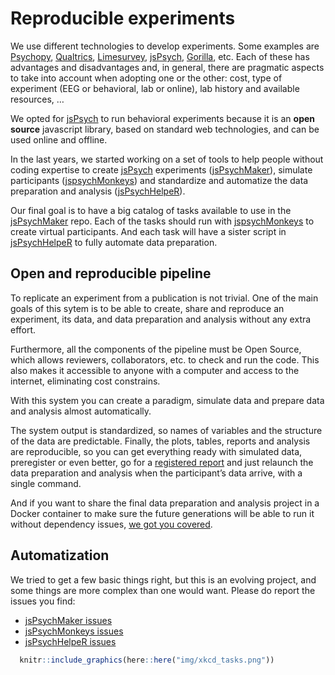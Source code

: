 # Reproducible experiments {#intro}

We use different technologies to develop experiments. Some examples are [Psychopy](https://www.psychopy.org/), [Qualtrics](https://www.qualtrics.com/), [Limesurvey](https://www.limesurvey.org/), [jsPsych](https://www.jspsych.org/plugins/jspsych-preload/), [Gorilla](https://gorilla.sc/), etc. Each of these has advantages and disadvantages and, in general, there are pragmatic aspects to take into account when adopting one or the other: cost, type of experiment (EEG or behavioral, lab or online), lab history and available resources, ...

We opted for [jsPsych](https://www.jspsych.org/) to run behavioral experiments because it is an **open source** javascript library, based on standard web technologies, and can be used online and offline.

In the last years, we started working on a set of tools to help people without coding expertise to create [jsPsych](https://www.jspsych.org/) experiments ([jsPsychMaker](https://github.com/gorkang/jsPsychMaker)), simulate participants ([jspsychMonkeys](https://github.com/gorkang/jsPsychMonkeys)) and standardize and automatize the data preparation and analysis ([jsPsychHelpeR](https://github.com/gorkang/jsPsychHelpeR)).  

Our final goal is to have a big catalog of tasks available to use in the [jsPsychMaker](https://github.com/gorkang/jsPsychMaker) repo. Each of the tasks should run with [jspsychMonkeys](https://github.com/gorkang/jsPsychMonkeys) to create virtual participants. And each task will have a sister script in [jsPsychHelpeR](https://github.com/gorkang/jsPsychHelpeR) to fully automate data preparation.


## Open and reproducible pipeline

To replicate an experiment from a publication is not trivial. One of the main goals of this sytem is to be able to create, share and reproduce an experiment, its data, and data preparation and analysis without any extra effort.

Furthermore, all the components of the pipeline must be Open Source, which allows reviewers, collaborators, etc. to check and run the code. This also makes it accessible to anyone with a computer and access to the internet, eliminating cost constrains.

With this system you can create a paradigm, simulate data and prepare data and analysis almost automatically.

The system output is standardized, so names of variables and the structure of the data are predictable. Finally, the plots, tables, reports and analysis are reproducible, so you can get everything ready with simulated data, preregister or even better, go for a [registered report](https://www.cos.io/initiatives/registered-reports) and just relaunch the data preparation and analysis when the participant's data arrive, with a single command.

And if you want to share the final data preparation and analysis project in a Docker container to make sure the future generations will be able to run it without dependency issues, [we got you covered](05-jsPsychHelpeR.html#docker-containers).  


## Automatization

We tried to get a few basic things right, but this is an evolving project, and some things are more complex than one would want. Please do report the issues you find:

-   [jsPsychMaker issues](https://github.com/gorkang/jsPsychMaker)
-   [jsPsychMonkeys issues](https://github.com/gorkang/jsPsychMonkeys/issues)
-   [jsPsychHelpeR issues](https://github.com/gorkang/jsPsychHelpeR/issues)


```r
  knitr::include_graphics(here::here("img/xkcd_tasks.png"))
```
